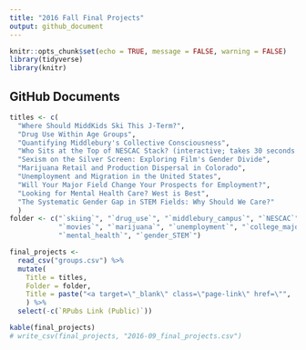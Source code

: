 ```yaml
---
title: "2016 Fall Final Projects"
output: github_document
---
```


```r
knitr::opts_chunk$set(echo = TRUE, message = FALSE, warning = FALSE)
library(tidyverse)
library(knitr)
```


## GitHub Documents

```r
titles <- c(
  "Where Should MiddKids Ski This J-Term?",
  "Drug Use Within Age Groups",
  "Quantifying Middlebury's Collective Consciousness",
  "Who Sits at the Top of NESCAC Stack? (interactive; takes 30 seconds to load)",
  "Sexism on the Silver Screen: Exploring Film's Gender Divide",
  "Marijuana Retail and Production Dispersal in Colorado",
  "Unemployment and Migration in the United States",
  "Will Your Major Field Change Your Prospects for Employment?",
  "Looking for Mental Health Care? West is Best",
  "The Systematic Gender Gap in STEM Fields: Why Should We Care?"
  )
folder <- c("`skiing`", "`drug_use`", "`middlebury_campus`", "`NESCAC`",
            "`movies`", "`marijuana`", "`unemployment`", "`college_majors`",
            "`mental_health`", "`gender_STEM`")

final_projects <- 
  read_csv("groups.csv") %>%
  mutate(
    Title = titles,
    Folder = folder,
    Title = paste("<a target=\"_blank\" class=\"page-link\" href=\"",  `RPubs Link (Public)`, "\">", Title, "</a>", sep="")
    ) %>% 
  select(-c(`RPubs Link (Public)`))

kable(final_projects)
# write_csv(final_projects, "2016-09_final_projects.csv")
```
